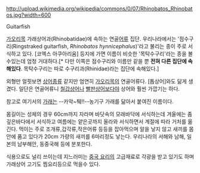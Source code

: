 http://upload.wikimedia.org/wikipedia/commons/0/07/Rhinobatos_Rhinobatos.jpg?width=600

Guitarfish

[[가오리]]목 가래상어과(Rhinobatidae)에 속하는 연골[[어류]] 집단. 우리나라에서는 '점수구리(Ringstraked guitarfish, ''Rhinobatos hynnicephalus'')'라고 불리는 종이 주로 서식하고 있다. [코엑스 아쿠아리움] 등지에 가면 이름이 비슷한 '목탁수구리'라는 종을 볼수있는데 엄청 거대하다.[* 다만 이쪽은 점수구리와 이름만 같을 뿐 '''전혀 다른 집단에 속해있다'''. 목탁수구리는 따로 수구리과(Rhinidae)라는 집단에 속해있다.]

외형만 얼핏보면 [[상어]]종류 같지만 엄연히 [[가오리]]목의 연골어류다. [톱상어]와도 닮게 생겼다. 일단은 연골어류니 [[철갑상어]]나 [[빨판상어]]보다야 상어와 훨씬 가깝기는 하다.

참고로 여기서의 [[가래]]는 --카악~퉤!!--농기구 가래를 닮아서 붙여진 이름이다.

몸길이는 성체의 경우 60cm까지 자라며 바닷속의 모래바닥에 서식하는데 겨울에는 좀 깊은바다에서 서식하고 여름에는 얕은곳까지 올라와 서식하면서 계절에 따라 거처를 옮긴다. 먹이는 주로 조개류,갑각류,작은어류 등등을 잡아먹으며 알을 낳지 않고 새끼를 몸안에 품고 있다가 20cm 가량의 새끼를 6마리정도 낳는다. 우리나라의 서해와 남해, 일본의 남부해안, 동중국해 등에 분포한다.

식용으로도 널리 쓰이는데 지느러미는 [[중국 요리]]의 고급재료로 각광을 받고 있기도 하며 가래상어 고기도 찜요리등으로 먹을수 있다.

